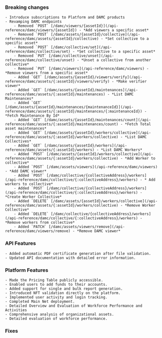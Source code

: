 <Accordion title="August 2024" defaultOpen>

  ### Breaking changes
    - Introduce subscriptions to Platform and DAMC products
    - Revamping DAMC endpoints
        - Removed `POST` [/damc/viewers/{assetId}](/api-reference/damc/viewers/{assetId}) - *Add viewers a specific asset*
        - Removed `POST` [/damc/assets/{assetId}/collective](/api-reference/damc/assets/{assetId}/collective) - *Set collective to a specific asset*
        - Removed `POST` [/damc/collective/set](/api-reference/damc/collective/set) - *Set collective to a specific asset*
        - Removed `PUT` [/damc/collective/unset](/api-reference/damc/collective/unset) - *Unset a collective from another collective*
        - Removed `PUT` [/damc/viewers](/api-reference/damc/viewers) - *Remove viewers from a specific asset*
        - Added `GET` [/damc/assets/{assetId}/viewers/verify](/api-reference/damc/assets/{:assetId}/viewers/verify) - *Make verifier viewer*
        - Added `GET` [/damc/assets/{assetId}/maintenances](/api-reference/damc/assets/{:assetId}/maintenances) - *List DAMC Maintenances*
        - Added `GET` [/damc/assets/{assetId}/maintenances/{maintenanceId}](/api-reference/damc/assets/{:assetId}/maintenances/{:maintenanceId}) - *Fetch Maintenance By Id*
        - Added `GET` [/damc/assets/{assetId}/maintenances/count](/api-reference/damc/assets/{:assetId}/maintenances/count) - *Fetch Total asset maintenances*
        - Added `GET` [/damc/assets/{assetId}/workers/collective](/api-reference/damc/assets/{:assetId}/workers/collective) - *List DAMC Collectives*
        - Added `GET` [/damc/assets/{assetId}/workers](/api-reference/damc/assets/{:assetId}/workers) - *List DAMC Workers*
        - Added `POST` [/damc/assets/{assetId}/workers/collective](/api-reference/damc/assets/{:assetId}/workers/collective) - *Add Worker to collective*
        - Added `POST` [/damc/assets/viewers](/api-reference/damc/viewers) - *Add DAMC viewer*
        - Added `POST` [/damc/collective/{collectiveAddress}/workers](/api-reference/damc/collective/{:collectiveAddress}/workers) - * Add workers to collective*
        - Added `POST` [/damc/collective/{collectiveAddress}/workers](/api-reference/damc/collective/{:collectiveAddress}/workers) - *Create Worker Collective*
        - Added `DELETE` [/damc/assets/{assetId}/workers/collective](/api-reference/damc/assets/{:assetId}/workers/collective) - *Remove Worker Collective*
        - Added `DELETE` [/damc/collective/{collectiveAddress}/workers](/api-reference/damc/collective/{:collectiveAddress}/workers) - *Remove workers from collective*
        - Added `PATCH` [/damc/assets/viewers/remove](/api-reference/damc/viewers/remove) - *Remove DAMC viewer*
  ### API Features
    - Added automatic PDF certificate generation after file validation.
    - Updated API documentation with detailed error information.
  ### Platform Features
    - Made the Pricing Table publicly accessible.
    - Enabled users to add funds to their accounts.
    - Added support for single and bulk report generation.
    - Introduced NFT validation directly on the platform.
    - Implemented user activity and login tracking.
    - Completed Main Net deployment.
    - Detailed Overview and Evaluation of Workforce Performance and Activities
    - Comprehensive analysis of organizational assets.
    - Detailed evaluation of workforce performance.

  ### Fixes

</Accordion>